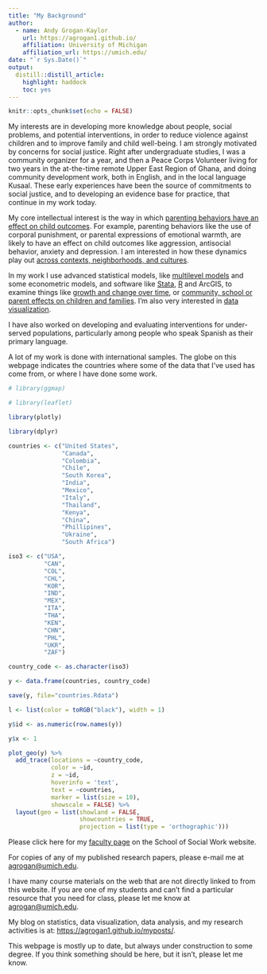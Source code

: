 ```yaml
---
title: "My Background"
author:
  - name: Andy Grogan-Kaylor 
    url: https://agrogan1.github.io/
    affiliation: University of Michigan
    affiliation_url: https://umich.edu/
date: "`r Sys.Date()`"
output:
  distill::distill_article:
    highlight: haddock
    toc: yes
---
```


```r

knitr::opts_chunk$set(echo = FALSE)

```

My interests are in developing more knowledge about people, social problems, and potential interventions, in order to reduce violence against children and to improve family and child well-being. I am strongly motivated by concerns for social justice. Right after undergraduate studies, I was a community organizer for a year, and then a Peace Corps Volunteer living for two years in the at-the-time remote Upper East Region of Ghana, and doing community development work, both in English, and in the local language Kusaal. These early experiences have been the source of commitments to social justice, and to developing an evidence base for practice, that continue in my work today.

My core intellectual interest is the way in which [parenting behaviors have an effect on child outcomes](https://agrogan1.github.io/#research-on-parenting-and-child-development). For example, parenting behaviors like the use of corporal punishment, or parental expressions of emotional warmth, are likely to have an effect on child outcomes like aggression, antisocial behavior, anxiety and depression. I am interested in how these dynamics play out [across contexts, neighborhoods, and cultures](https://agrogan1.github.io/multilevel/).

In my work I use advanced statistical models, like [multilevel models](https://agrogan1.github.io/multilevel/) and some econometric models, and software like [Stata](https://agrogan1.github.io/#stata-materials), [R](https://agrogan1.github.io/#r-materials) and ArcGIS, to examine things like [growth and change over time](https://agrogan1.github.io/multilevel/), or [community, school or parent effects on children and families](https://agrogan1.github.io/multilevel/). I’m also very interested in [data visualization](https://agrogan1.github.io/#data-visualization).

I have also worked on developing and evaluating interventions for under-served populations, particularly among people who speak Spanish as their primary language. 

A lot of my work is done with international samples. The globe on this webpage indicates the countries where some of the data that I’ve used has come from, or where I have done some work.

```r

# library(ggmap)

# library(leaflet)

library(plotly)

library(dplyr)

```

```r

countries <- c("United States", 
               "Canada", 
               "Colombia", 
               "Chile", 
               "South Korea", 
               "India", 
               "Mexico", 
               "Italy", 
               "Thailand", 
               "Kenya", 
               "China", 
               "Phillipines", 
               "Ukraine", 
               "South Africa")

iso3 <- c("USA",
          "CAN",
          "COL",
          "CHL",
          "KOR",
          "IND",
          "MEX",
          "ITA",
          "THA",
          "KEN",
          "CHN",
          "PHL",
          "UKR",
          "ZAF")

country_code <- as.character(iso3)

y <- data.frame(countries, country_code)

save(y, file="countries.Rdata")

```

```r

l <- list(color = toRGB("black"), width = 1)

y$id <- as.numeric(row.names(y))

y$x <- 1

plot_geo(y) %>% 
  add_trace(locations = ~country_code, 
            color = ~id,
            z = ~id,
            hoverinfo = 'text',
            text = ~countries,
            marker = list(size = 10), 
            showscale = FALSE) %>%
  layout(geo = list(showland = FALSE,
                    showcountries = TRUE,
                    projection = list(type = 'orthographic'))) 

```

Please click here for my [faculty page](https://ssw.umich.edu/faculty/profiles/tenure-track/agrogan) on the School of Social Work website.

For copies of any of my published research papers, please e-mail me at [agrogan@umich.edu](agrogan@umich.edu).

I have many course materials on the web that are not directly linked to from this website. If you are one of my students and can’t find a particular resource that you need for class, please let me know at [agrogan@umich.edu](agrogan@umich.edu).

My blog on statistics, data visualization, data analysis, and my research activities is at: [https://agrogan1.github.io/myposts/](https://agrogan1.github.io/myposts/). 

This webpage is mostly up to date, but always under construction to some degree. If you think something should be here, but it isn’t, please let me know.





